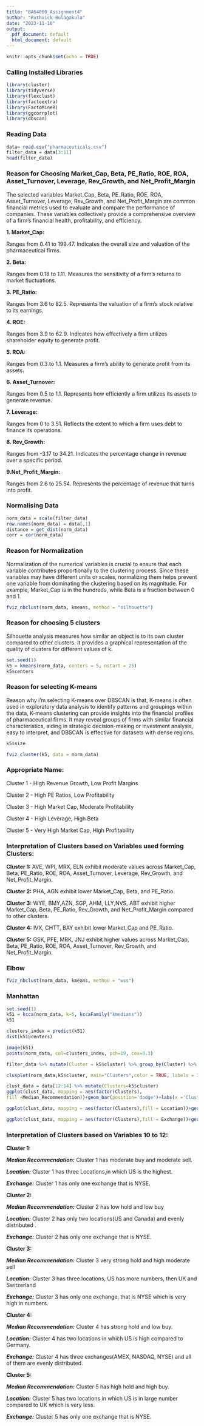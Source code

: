 ```yaml
---
title: "BA64060_Assignment4"
author: "Ruthvick Bulagakula"
date: "2023-11-10"
output:
  pdf_document: default
  html_document: default
---
```


```r
knitr::opts_chunk$set(echo = TRUE)
```

### Calling Installed Libraries

```r

library(cluster) 
library(tidyverse)
library(flexclust)
library(factoextra)
library(FactoMineR) 
library(ggcorrplot)
library(dbscan)

```

### Reading Data

```r

data= read.csv("pharmaceuticals.csv") 
filter_data = data[3:11] 
head(filter_data)

```
### Reason for Choosing Market_Cap, Beta, PE_Ratio, ROE, ROA, Asset_Turnover, Leverage, Rev_Growth, and Net_Profit_Margin

The selected variables Market_Cap, Beta, PE_Ratio, ROE, ROA, Asset_Turnover, Leverage, Rev_Growth, and Net_Profit_Margin are common financial metrics used to evaluate and compare the performance of companies. These variables collectively provide a comprehensive overview of a firm's financial health, profitability, and efficiency.

**1. Market_Cap:**

Ranges from 0.41 to 199.47.
Indicates the overall size and valuation of the pharmaceutical firms.

**2. Beta:**

Ranges from 0.18 to 1.11.
Measures the sensitivity of a firm's returns to market fluctuations.

**3. PE_Ratio:**

Ranges from 3.6 to 82.5.
Represents the valuation of a firm's stock relative to its earnings.

**4. ROE:**

Ranges from 3.9 to 62.9.
Indicates how effectively a firm utilizes shareholder equity to generate profit.

**5. ROA:**

Ranges from 0.3 to 1.1.
Measures a firm's ability to generate profit from its assets.

**6. Asset_Turnover:**

Ranges from 0.5 to 1.1.
Represents how efficiently a firm utilizes its assets to generate revenue.

**7. Leverage:**

Ranges from 0 to 3.51.
Reflects the extent to which a firm uses debt to finance its operations.

**8. Rev_Growth:**

Ranges from -3.17 to 34.21.
Indicates the percentage change in revenue over a specific period.

**9.Net_Profit_Margin:**

Ranges from 2.6 to 25.54.
Represents the percentage of revenue that turns into profit.

### Normalising Data

```r

norm_data = scale(filter_data) 
row.names(norm_data) = data[,1] 
distance = get_dist(norm_data) 
corr = cor(norm_data) 

```

### Reason for Normalization

Normalization of the numerical variables is crucial to ensure that each variable contributes proportionally to the clustering process. Since these variables may have different units or scales, normalizing them helps prevent one variable from dominating the clustering based on its magnitude. For example, Market_Cap is in the hundreds, while Beta is a fraction between 0 and 1.


```r

fviz_nbclust(norm_data, kmeans, method = "silhouette")

```

### Reason for choosing 5 clusters

Silhouette analysis measures how similar an object is to its own cluster compared to other clusters. It provides a graphical representation of the quality of clusters for different values of k.

```r

set.seed(1) 
k5 = kmeans(norm_data, centers = 5, nstart = 25) 
k5$centers

```
### Reason for selecting K-means

Reason why i'm selecting K-means over DBSCAN is that, K-means is often used in exploratory data analysis to identify patterns and groupings within the data, K-means clustering can provide insights into the financial profiles of pharmaceutical firms. It may reveal groups of firms with similar financial characteristics, aiding in strategic decision-making or investment analysis, easy to interpret, and DBSCAN is effective for datasets with dense regions.  

```r

k5$size 

fviz_cluster(k5, data = norm_data)

```

### Appropriate Name:

Cluster 1 - High Revenue Growth, Low Profit Margins

Cluster 2 - High PE Ratios, Low Profitability

Cluster 3 - High Market Cap, Moderate Profitability

Cluster 4 - High Leverage, High Beta

Cluster 5 - Very High Market Cap, High Profitability

### Interpretation of Clusters based on Variables used forming Clusters:

**Cluster 1:** AVE, WPI, MRX, ELN exhibit moderate values across Market_Cap, Beta, PE_Ratio, ROE, ROA, Asset_Turnover, Leverage, Rev_Growth, and Net_Profit_Margin.

**Cluster 2:** PHA, AGN exhibit lower Market_Cap, Beta, and PE_Ratio.

**Cluster 3:** WYE, BMY,AZN, SGP, AHM, LLY,NVS, ABT exhibit higher Market_Cap, Beta, PE_Ratio, Rev_Growth, and Net_Profit_Margin compared to other clusters.

**Cluster 4:** IVX, CHTT, BAY exhibit lower Market_Cap and PE_Ratio.

**Cluster 5:** GSK, PFE, MRK, JNJ exhibit higher values across Market_Cap, Beta, PE_Ratio, ROE, ROA, Asset_Turnover, Rev_Growth, and Net_Profit_Margin.



### Elbow

```r

fviz_nbclust(norm_data, kmeans, method = "wss")

```

### Manhattan

```r

set.seed(1) 
k51 = kcca(norm_data, k=5, kccaFamily("kmedians")) 
k51

clusters_index = predict(k51) 
dist(k51@centers)

image(k51) 
points(norm_data, col=clusters_index, pch=19, cex=0.3)

```

```r

filter_data %>% mutate(Cluster = k5$cluster) %>% group_by(Cluster) %>% summarise_all("mean")

clusplot(norm_data,k5$cluster, main="Clusters",color = TRUE, labels = 3,lines = 0)

```

```r

clust_data = data[12:14] %>% mutate(Clusters=k5$cluster) 
ggplot(clust_data, mapping = aes(factor(Clusters), 
fill =Median_Recommendation))+geom_bar(position='dodge')+labs(x ='Clusters')

```

```r

ggplot(clust_data, mapping = aes(factor(Clusters),fill = Location))+geom_bar(position = 'dodge')+labs(x ='Clusters')

```

```r

ggplot(clust_data, mapping = aes(factor(Clusters),fill = Exchange))+geom_bar(position = 'dodge')+labs(x ='Clusters')

```

### Interpretation of Clusters based on Variables 10 to 12:

**Cluster 1:**

***Median Recommendation:***  Cluster 1 has moderate buy and moderate sell.

***Location:*** Cluster 1 has three Locations,in which US is the highest.

***Exchange:*** Cluster 1 has only one exchange that is NYSE.

**Cluster 2:**

***Median Recommendation:*** Cluster 2 has low hold and low buy

***Location:*** Cluster 2 has only two locations(US and Canada) and evenly distributed .

***Exchange:*** Cluster 2 has only one exchange that is NYSE.

**Cluster 3:**

***Median Recommendation:*** Cluster 3 very strong hold and high moderate sell

***Location:*** Cluster 3 has three locations, US has more numbers, then UK and Switzerland

***Exchange:*** Cluster 3 has only one exchange, that is NYSE which is very high in numbers.

**Cluster 4:**

***Median Recommendation:*** Cluster 4 has strong hold and low buy.

***Location:*** Cluster 4 has two locations in which US is high compared to Germany.

***Exchange:*** Cluster 4 has three exchanges(AMEX, NASDAQ, NYSE) and all of them are evenly distributed.

**Cluster 5:**

***Median Recommendation:*** Cluster 5 has high hold and high buy.

***Location:*** Cluster 5 has two locations in which US is in large number compared to UK which is very less.

***Exchange:*** Cluster 5 has only one exchange that is NYSE.